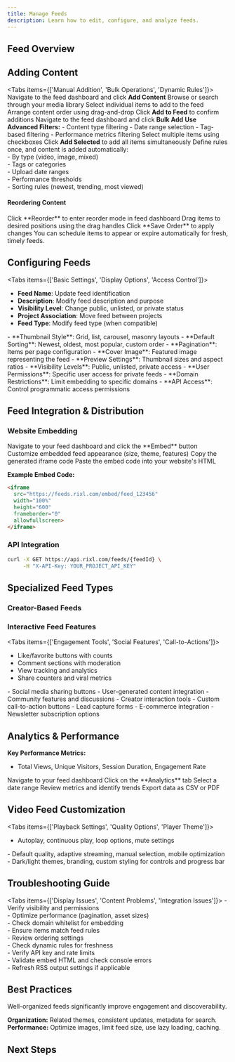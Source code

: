 ```yaml
---
title: Manage Feeds
description: Learn how to edit, configure, and analyze feeds.
---
```



## Feed Overview

<Cards>
  <Card title="Feed Overview" description="View feed settings, performance metrics, and configuration options" />
  <Card title="Content Management" description="Add, remove, and organize feed content with drag-and-drop tools" />
  <Card title="Analytics Dashboard" description="Monitor feed performance, engagement, and usage statistics" />
  <Card title="Integration Tools" description="Access embedding codes, API endpoints, and sharing options" />
</Cards>

## Adding Content

<Tabs items={['Manual Addition', 'Bulk Operations', 'Dynamic Rules']}>
  <Tab value="Manual Addition">
    <Steps>
      <Step>Navigate to the feed dashboard and click **Add Content**</Step>
      <Step>Browse or search through your media library</Step>
      <Step>Select individual items to add to the feed</Step>
      <Step>Arrange content order using drag-and-drop</Step>
      <Step>Click **Add to Feed** to confirm additions</Step>
    </Steps>
  </Tab>
  <Tab value="Bulk Operations">
    <Steps>
      <Step>Navigate to the feed dashboard and click **Bulk Add**</Step>
      <Step>
        **Use Advanced Filters:**
        - Content type filtering
        - Date range selection
        - Tag-based filtering
        - Performance metrics filtering
      </Step>
      <Step>Select multiple items using checkboxes</Step>
      <Step>Click **Add Selected** to add all items simultaneously</Step>
    </Steps>
  </Tab>
  <Tab value="Dynamic Rules">
    Define rules once, and content is added automatically:  
    - By type (video, image, mixed)  
    - Tags or categories  
    - Upload date ranges  
    - Performance thresholds  
    - Sorting rules (newest, trending, most viewed)
  </Tab>
</Tabs>


#### Reordering Content

<Steps>
  <Step>Click **Reorder** to enter reorder mode in feed dashboard</Step>
  <Step>Drag items to desired positions using the drag handles</Step>
  <Step>Click **Save Order** to apply changes</Step>
</Steps>

<Callout type="tip">
You can schedule items to appear or expire automatically for fresh, timely feeds.
</Callout>

## Configuring Feeds

<Tabs items={['Basic Settings', 'Display Options', 'Access Control']}>
  <Tab value="Basic Settings">
  - **Feed Name**: Update feed identification  
  - **Description**: Modify feed description and purpose  
  - **Visibility Level**: Change public, unlisted, or private status  
  - **Project Association**: Move feed between projects  
  - **Feed Type**: Modify feed type (when compatible)  
  </Tab>
  <Tab value="Display Options">
  - **Thumbnail Style**: Grid, list, carousel, masonry layouts  
  - **Default Sorting**: Newest, oldest, most popular, custom order  
  - **Pagination**: Items per page configuration  
  - **Cover Image**: Featured image representing the feed  
  - **Preview Settings**: Thumbnail sizes and aspect ratios  
  </Tab>
  <Tab value="Access Control">
  - **Visibility Levels**: Public, unlisted, private access  
  - **User Permissions**: Specific user access for private feeds  
  - **Domain Restrictions**: Limit embedding to specific domains  
  - **API Access**: Control programmatic access permissions  
  </Tab>
</Tabs>

## Feed Integration & Distribution

### Website Embedding

<Steps>
  <Step>Navigate to your feed dashboard and click the **Embed** button</Step>
  <Step>Customize embedded feed appearance (size, theme, features)</Step>
  <Step>Copy the generated iframe code</Step>
  <Step>Paste the embed code into your website's HTML</Step>
</Steps>

**Example Embed Code:**
```html
<iframe 
  src="https://feeds.rixl.com/embed/feed_123456" 
  width="100%" 
  height="600" 
  frameborder="0"
  allowfullscreen>
</iframe>
```

### API Integration

```bash
curl -X GET https://api.rixl.com/feeds/{feedId} \
     -H "X-API-Key: YOUR_PROJECT_API_KEY"
```

## Specialized Feed Types

### Creator-Based Feeds

<Cards>
  <Card title="Single Creator" description="Showcase content from one specific creator" />
  <Card title="Multi-Creator" description="Combine content from multiple selected creators" />
  <Card title="Creator Collections" description="Organize creators into themed collections" />
</Cards>

### Interactive Feed Features

<Tabs items={['Engagement Tools', 'Social Features', 'Call-to-Actions']}>
  <Tab value="Engagement Tools">
  - Like/favorite buttons with counts  
  - Comment sections with moderation  
  - View tracking and analytics  
  - Share counters and viral metrics  
  </Tab>
  <Tab value="Social Features">
  - Social media sharing buttons  
  - User-generated content integration  
  - Community features and discussions  
  - Creator interaction tools  
  </Tab>
  <Tab value="Call-to-Actions">
  - Custom call-to-action buttons  
  - Lead capture forms  
  - E-commerce integration  
  - Newsletter subscription options  
  </Tab>
</Tabs>

## Analytics & Performance

<Cards>
  <Card title="Engagement Metrics" description="Views, clicks, time spent, and interaction rates" />
  <Card title="Audience Insights" description="Geographic data, device types, and referral sources" />
  <Card title="Content Performance" description="Individual item performance and trending analysis" />
  <Card title="Real-time Data" description="Live feed performance and usage statistics" />
</Cards>

**Key Performance Metrics:**
- Total Views, Unique Visitors, Session Duration, Engagement Rate

<Steps>
  <Step>Navigate to your feed dashboard</Step>
  <Step>Click on the **Analytics** tab</Step>
  <Step>Select a date range</Step>
  <Step>Review metrics and identify trends</Step>
  <Step>Export data as CSV or PDF</Step>
</Steps>

## Video Feed Customization

<Tabs items={['Playback Settings', 'Quality Options', 'Player Theme']}>
  <Tab value="Playback Settings">
  - Autoplay, continuous play, loop options, mute settings  
  </Tab>
  <Tab value="Quality Options">
  - Default quality, adaptive streaming, manual selection, mobile optimization  
  </Tab>
  <Tab value="Player Theme">
  - Dark/light themes, branding, custom styling for controls and progress bar  
  </Tab>
</Tabs>

## Troubleshooting Guide

<Tabs items={['Display Issues', 'Content Problems', 'Integration Issues']}>
  <Tab value="Display Issues">
    - Verify visibility and permissions  
    - Optimize performance (pagination, asset sizes)  
    - Check domain whitelist for embedding  
  </Tab>
  <Tab value="Content Problems">
    - Ensure items match feed rules  
    - Review ordering settings  
    - Check dynamic rules for freshness  
  </Tab>
  <Tab value="Integration Issues">
    - Verify API key and rate limits  
    - Validate embed HTML and check console errors  
    - Refresh RSS output settings if applicable  
  </Tab>
</Tabs>

## Best Practices

<Callout type="tip">
Well-organized feeds significantly improve engagement and discoverability.
</Callout>

**Organization:** Related themes, consistent updates, metadata for search.  
**Performance:** Optimize images, limit feed size, use lazy loading, caching.  

## Next Steps

<Cards>
  <Card 
    title="Feed API Integration" 
    description="Implement custom feed integrations and advanced API usage"
    href="/api"
  />
</Cards>






